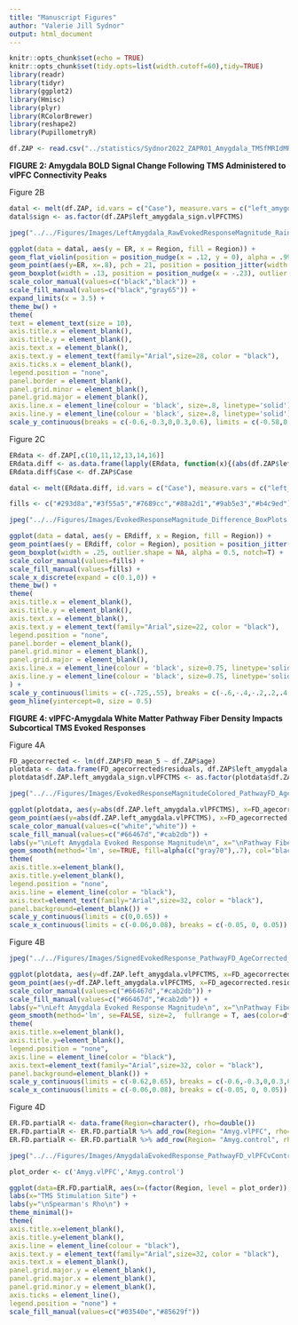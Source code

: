 ```yaml
---
title: "Manuscript Figures"
author: "Valerie Jill Sydnor"
output: html_document
---
```


```r
knitr::opts_chunk$set(echo = TRUE)
knitr::opts_chunk$set(tidy.opts=list(width.cutoff=60),tidy=TRUE)
library(readr)
library(tidyr)
library(ggplot2)
library(Hmisc)
library(plyr)
library(RColorBrewer)
library(reshape2)
library(PupillometryR)
```

```r
df.ZAP <- read.csv("../statistics/Sydnor2022_ZAPR01_Amygdala_TMSfMRIdMRI.csv")
```

**FIGURE 2: Amygdala BOLD Signal Change Following TMS Administered to vlPFC Connectivity Peaks**

Figure 2B

```r
datal <- melt(df.ZAP, id.vars = c("Case"), measure.vars = c("left_amygdala.vlPFCTMS"), variable.name = "Region", value.name = "ER")
datal$sign <- as.factor(df.ZAP$left_amygdala_sign.vlPFCTMS)

jpeg("../../Figures/Images/LeftAmygdala_RawEvokedResponseMagnitude_RainCloudPlot.jpg", units="in", width=7.3, height=7, res=800)

ggplot(data = datal, aes(y = ER, x = Region, fill = Region)) +
geom_flat_violin(position = position_nudge(x = .12, y = 0), alpha = .99, fill = c("#3f55a5")) +
geom_point(aes(y=ER, x=.8), pch = 21, position = position_jitter(width = .2), size = 4, stroke = .5, alpha = .85) +
geom_boxplot(width = .13, position = position_nudge(x = -.23), outlier.shape = NA, alpha = 0.5, fill = c("#3f55a5")) +
scale_color_manual(values=c("black","black")) +
scale_fill_manual(values=c("black","gray65")) +
expand_limits(x = 3.5) +
theme_bw() +
theme(
text = element_text(size = 10),
axis.title.x = element_blank(),
axis.title.y = element_blank(),
axis.text.x = element_blank(),
axis.text.y = element_text(family="Arial",size=28, color = "black"),
axis.ticks.x = element_blank(),
legend.position = "none",
panel.border = element_blank(),
panel.grid.minor = element_blank(),
panel.grid.major = element_blank(),
axis.line.x = element_line(colour = 'black', size=.8, linetype='solid'),
axis.line.y = element_line(colour = 'black', size=.8, linetype='solid')) +
scale_y_continuous(breaks = c(-0.6,-0.3,0,0.3,0.6), limits = c(-0.58,0.61)) 
```


Figure 2C

```r
ERdata <- df.ZAP[,c(10,11,12,13,14,16)] 
ERdata.diff <- as.data.frame(lapply(ERdata, function(x){(abs(df.ZAP$left_amygdala.vlPFCTMS) - abs(x))}))
ERdata.diff$Case <- df.ZAP$Case

datal <- melt(ERdata.diff, id.vars = c("Case"), measure.vars = c("left_pallidum.vlPFCTMS", "left_caudate.vlPFCTMS",  "left_putamen.vlPFCTMS","left_hippocampus.vlPFCTMS","left_thalamus.vlPFCTMS","left_accumbens.vlPFCTMS"), variable.name = "Region", value.name = "ERdiff")

fills <- c("#293d8a","#3f55a5","#7689cc","#88a2d1","#9ab5e3","#b4c9ed")

jpeg("../../Figures/Images/EvokedResponseMagnitude_Difference_BoxPlots.jpg", units="in", width=8.2, height=5.6, res=800)

ggplot(data = datal, aes(y = ERdiff, x = Region, fill = Region)) +
geom_point(aes(y = ERdiff, color = Region), position = position_jitter(width = .3), size = 1.7, alpha = 0.9) +
geom_boxplot(width = .25, outlier.shape = NA, alpha = 0.5, notch=T) +
scale_color_manual(values=fills) +
scale_fill_manual(values=fills) +
scale_x_discrete(expand = c(0.1,0)) +
theme_bw() +
theme(
axis.title.x = element_blank(),
axis.title.y = element_blank(),
axis.text.x = element_blank(),
axis.text.y = element_text(family="Arial",size=22, color = "black"),
legend.position = "none",
panel.border = element_blank(),
panel.grid.minor = element_blank(),
panel.grid.major = element_blank(),
axis.line.x = element_line(colour = 'black', size=0.75, linetype='solid'),
axis.line.y = element_line(colour = 'black', size=0.75, linetype='solid'),
) +
scale_y_continuous(limits = c(-.725,.55), breaks = c(-.6,-.4,-.2,.2,.4,.6)) +
geom_hline(yintercept=0, size = 0.5)
```


**FIGURE 4: vlPFC-Amygdala White Matter Pathway Fiber Density Impacts Subcortical TMS Evoked Responses**

Figure 4A

```r
FD_agecorrected <- lm(df.ZAP$FD_mean_5 ~ df.ZAP$age)
plotdata <- data.frame(FD_agecorrected$residuals, df.ZAP$left_amygdala.vlPFCTMS, df.ZAP$left_amygdala_sign.vlPFCTMS)
plotdata$df.ZAP.left_amygdala_sign.vlPFCTMS <- as.factor(plotdata$df.ZAP.left_amygdala_sign.vlPFCTMS)

jpeg("../../Figures/Images/EvokedResponseMagnitudeColored_PathwayFD_AgeCorrected_Scatterplot.jpg", units="in", width=7.3, height=6.6, res=800)

ggplot(plotdata, aes(y=abs(df.ZAP.left_amygdala.vlPFCTMS), x=FD_agecorrected.residuals, )) +
geom_point(aes(y=abs(df.ZAP.left_amygdala.vlPFCTMS), x=FD_agecorrected.residuals, color = df.ZAP.left_amygdala_sign.vlPFCTMS, fill = df.ZAP.left_amygdala_sign.vlPFCTMS), shape=21, size=4.5) +
scale_color_manual(values=c("white","white")) +
scale_fill_manual(values=c("#66467d","#cab2db")) +
labs(y="\nLeft Amygdala Evoked Response Magnitude\n", x="\nPathway Fiber Density\n") +
geom_smooth(method='lm', se=TRUE, fill=alpha(c("gray70"),.7), col="black") +
theme(
axis.title.x=element_blank(),
axis.title.y=element_blank(),
legend.position = "none",
axis.line = element_line(color = "black"),
axis.text=element_text(family="Arial",size=32, color = "black"),
panel.background=element_blank()) +
scale_y_continuous(limits = c(0,0.65)) +
scale_x_continuous(limits = c(-0.06,0.08), breaks = c(-0.05, 0, 0.05))
```

Figure 4B

```r
jpeg("../../Figures/Images/SignedEvokedResponse_PathwayFD_AgeCorrected_Scatterplot.jpg", units="in", width=7.3, height=6.6, res=800)

ggplot(plotdata, aes(y=df.ZAP.left_amygdala.vlPFCTMS, x=FD_agecorrected.residuals, group=df.ZAP.left_amygdala_sign.vlPFCTMS)) +
geom_point(aes(y=df.ZAP.left_amygdala.vlPFCTMS, x=FD_agecorrected.residuals, color = df.ZAP.left_amygdala_sign.vlPFCTMS, fill = df.ZAP.left_amygdala_sign.vlPFCTMS), shape=21, size=4.5) +
scale_color_manual(values=c("#66467d","#cab2db")) +
scale_fill_manual(values=c("#66467d","#cab2db")) +
labs(y="\nLeft Amygdala Evoked Response Magnitude\n", x="\nPathway Fiber Density\n") +
geom_smooth(method='lm', se=FALSE, size=2,  fullrange = T, aes(color=df.ZAP.left_amygdala_sign.vlPFCTMS)) +
theme(
axis.title.x=element_blank(),
axis.title.y=element_blank(),
legend.position = "none",
axis.line = element_line(color = "black"),
axis.text=element_text(family="Arial",size=32, color = "black"),
panel.background=element_blank()) +
scale_y_continuous(limits = c(-0.62,0.65), breaks = c(-0.6,-0.3,0,0.3,0.6)) +
scale_x_continuous(limits = c(-0.06,0.08), breaks = c(-0.05, 0, 0.05))
```
Figure 4D

```r
ER.FD.partialR <- data.frame(Region=character(), rho=double())
ER.FD.partialR <- ER.FD.partialR %>% add_row(Region= "Amyg.vlPFC", rho= 0.360)
ER.FD.partialR <- ER.FD.partialR %>% add_row(Region= "Amyg.control", rho= 0.0873)

jpeg("../../Figures/Images/AmygdalaEvokedResponse_PathwayFD_vlPFCvControl_RhoPlot.jpg", units="in", width=4, height=6.6, res=800)

plot_order <- c('Amyg.vlPFC','Amyg.control')

ggplot(data=ER.FD.partialR, aes(x=(factor(Region, level = plot_order)), y=rho, fill=Region)) + geom_col() + 
labs(x="TMS Stimulation Site") +
labs(y="\nSpearman's Rho\n") +
theme_minimal()+
theme(
axis.title.x=element_blank(),
axis.title.y=element_blank(),
axis.line = element_line(colour = "black"),
axis.text.y = element_text(family="Arial",size=32, color = "black"),
axis.text.x = element_blank(),
panel.grid.major.y = element_blank(),
panel.grid.major.x = element_blank(),
panel.grid.minor.y = element_blank(),
axis.ticks = element_line(),
legend.position = "none") +
scale_fill_manual(values=c("#03540e","#85629f"))
```